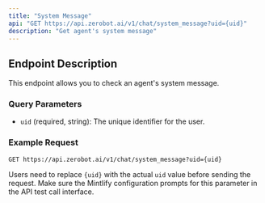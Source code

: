 ```yaml
---
title: "System Message"
api: "GET https://api.zerobot.ai/v1/chat/system_message?uid={uid}"
description: "Get agent's system message"
---
```


## Endpoint Description

This endpoint allows you to check an agent's system message.

### Query Parameters

- `uid` (required, string): The unique identifier for the user.

### Example Request

`GET https://api.zerobot.ai/v1/chat/system_message?uid={uid}`

Users need to replace `{uid}` with the actual `uid` value before sending the request. Make sure the Mintlify configuration prompts for this parameter in the API test call interface.
